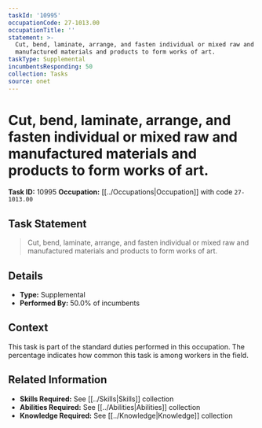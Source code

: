 ```yaml
---
taskId: '10995'
occupationCode: 27-1013.00
occupationTitle: ''
statement: >-
  Cut, bend, laminate, arrange, and fasten individual or mixed raw and
  manufactured materials and products to form works of art.
taskType: Supplemental
incumbentsResponding: 50
collection: Tasks
source: onet
---
```

# Cut, bend, laminate, arrange, and fasten individual or mixed raw and manufactured materials and products to form works of art.

**Task ID:** 10995
**Occupation:** [[../Occupations|Occupation]] with code `27-1013.00`

## Task Statement

> Cut, bend, laminate, arrange, and fasten individual or mixed raw and manufactured materials and products to form works of art.

## Details

- **Type:** Supplemental
- **Performed By:** 50.0% of incumbents

## Context

This task is part of the standard duties performed in this occupation. The percentage indicates how common this task is among workers in the field.

## Related Information

- **Skills Required:** See [[../Skills|Skills]] collection
- **Abilities Required:** See [[../Abilities|Abilities]] collection
- **Knowledge Required:** See [[../Knowledge|Knowledge]] collection
